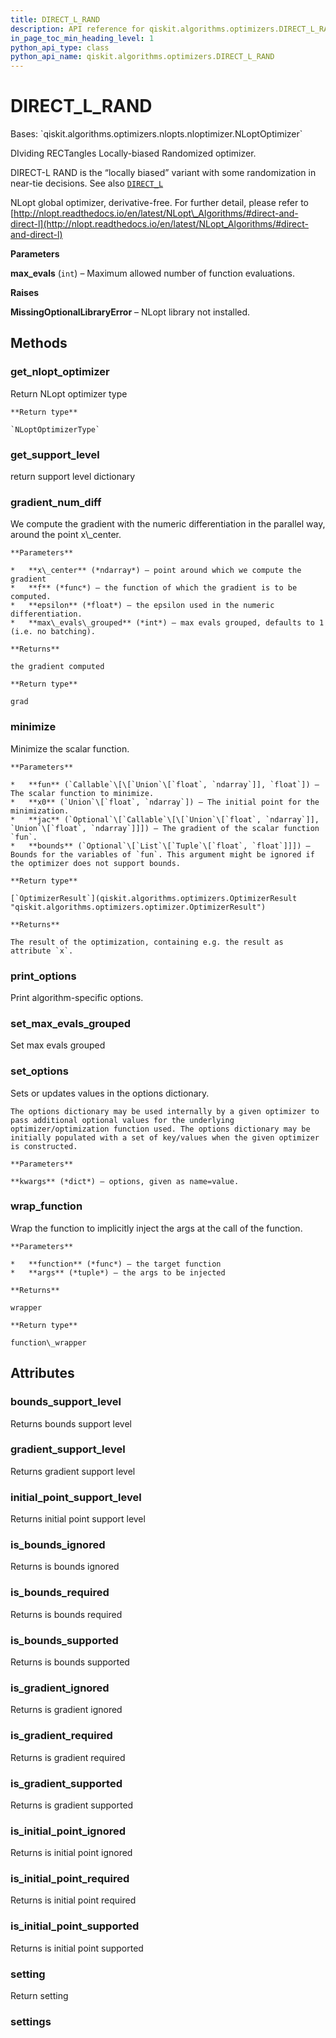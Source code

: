 ```yaml
---
title: DIRECT_L_RAND
description: API reference for qiskit.algorithms.optimizers.DIRECT_L_RAND
in_page_toc_min_heading_level: 1
python_api_type: class
python_api_name: qiskit.algorithms.optimizers.DIRECT_L_RAND
---
```


# DIRECT\_L\_RAND

<Class id="qiskit.algorithms.optimizers.DIRECT_L_RAND" isDedicatedPage={true} github="https://github.com/qiskit/qiskit/tree/stable/0.22/qiskit/algorithms/optimizers/nlopts/direct_l_rand.py" signature="DIRECT_L_RAND(max_evals=1000)">
  Bases: `qiskit.algorithms.optimizers.nlopts.nloptimizer.NLoptOptimizer`

  DIviding RECTangles Locally-biased Randomized optimizer.

  DIRECT-L RAND is the “locally biased” variant with some randomization in near-tie decisions. See also [`DIRECT_L`](qiskit.algorithms.optimizers.DIRECT_L "qiskit.algorithms.optimizers.DIRECT_L")

  NLopt global optimizer, derivative-free. For further detail, please refer to [http://nlopt.readthedocs.io/en/latest/NLopt\_Algorithms/#direct-and-direct-l](http://nlopt.readthedocs.io/en/latest/NLopt_Algorithms/#direct-and-direct-l)

  **Parameters**

  **max\_evals** (`int`) – Maximum allowed number of function evaluations.

  **Raises**

  **MissingOptionalLibraryError** – NLopt library not installed.

  ## Methods

  ### get\_nlopt\_optimizer

  <Function id="qiskit.algorithms.optimizers.DIRECT_L_RAND.get_nlopt_optimizer" name="get_nlopt_optimizer" signature="DIRECT_L_RAND.get_nlopt_optimizer()">
    Return NLopt optimizer type

    **Return type**

    `NLoptOptimizerType`
  </Function>

  ### get\_support\_level

  <Function id="qiskit.algorithms.optimizers.DIRECT_L_RAND.get_support_level" name="get_support_level" signature="DIRECT_L_RAND.get_support_level()">
    return support level dictionary
  </Function>

  ### gradient\_num\_diff

  <Function id="qiskit.algorithms.optimizers.DIRECT_L_RAND.gradient_num_diff" name="gradient_num_diff" signature="static DIRECT_L_RAND.gradient_num_diff(x_center, f, epsilon, max_evals_grouped=None)">
    We compute the gradient with the numeric differentiation in the parallel way, around the point x\_center.

    **Parameters**

    *   **x\_center** (*ndarray*) – point around which we compute the gradient
    *   **f** (*func*) – the function of which the gradient is to be computed.
    *   **epsilon** (*float*) – the epsilon used in the numeric differentiation.
    *   **max\_evals\_grouped** (*int*) – max evals grouped, defaults to 1 (i.e. no batching).

    **Returns**

    the gradient computed

    **Return type**

    grad
  </Function>

  ### minimize

  <Function id="qiskit.algorithms.optimizers.DIRECT_L_RAND.minimize" name="minimize" signature="DIRECT_L_RAND.minimize(fun, x0, jac=None, bounds=None)">
    Minimize the scalar function.

    **Parameters**

    *   **fun** (`Callable`\[\[`Union`\[`float`, `ndarray`]], `float`]) – The scalar function to minimize.
    *   **x0** (`Union`\[`float`, `ndarray`]) – The initial point for the minimization.
    *   **jac** (`Optional`\[`Callable`\[\[`Union`\[`float`, `ndarray`]], `Union`\[`float`, `ndarray`]]]) – The gradient of the scalar function `fun`.
    *   **bounds** (`Optional`\[`List`\[`Tuple`\[`float`, `float`]]]) – Bounds for the variables of `fun`. This argument might be ignored if the optimizer does not support bounds.

    **Return type**

    [`OptimizerResult`](qiskit.algorithms.optimizers.OptimizerResult "qiskit.algorithms.optimizers.optimizer.OptimizerResult")

    **Returns**

    The result of the optimization, containing e.g. the result as attribute `x`.
  </Function>

  ### print\_options

  <Function id="qiskit.algorithms.optimizers.DIRECT_L_RAND.print_options" name="print_options" signature="DIRECT_L_RAND.print_options()">
    Print algorithm-specific options.
  </Function>

  ### set\_max\_evals\_grouped

  <Function id="qiskit.algorithms.optimizers.DIRECT_L_RAND.set_max_evals_grouped" name="set_max_evals_grouped" signature="DIRECT_L_RAND.set_max_evals_grouped(limit)">
    Set max evals grouped
  </Function>

  ### set\_options

  <Function id="qiskit.algorithms.optimizers.DIRECT_L_RAND.set_options" name="set_options" signature="DIRECT_L_RAND.set_options(**kwargs)">
    Sets or updates values in the options dictionary.

    The options dictionary may be used internally by a given optimizer to pass additional optional values for the underlying optimizer/optimization function used. The options dictionary may be initially populated with a set of key/values when the given optimizer is constructed.

    **Parameters**

    **kwargs** (*dict*) – options, given as name=value.
  </Function>

  ### wrap\_function

  <Function id="qiskit.algorithms.optimizers.DIRECT_L_RAND.wrap_function" name="wrap_function" signature="static DIRECT_L_RAND.wrap_function(function, args)">
    Wrap the function to implicitly inject the args at the call of the function.

    **Parameters**

    *   **function** (*func*) – the target function
    *   **args** (*tuple*) – the args to be injected

    **Returns**

    wrapper

    **Return type**

    function\_wrapper
  </Function>

  ## Attributes

  ### bounds\_support\_level

  <Attribute id="qiskit.algorithms.optimizers.DIRECT_L_RAND.bounds_support_level" name="bounds_support_level">
    Returns bounds support level
  </Attribute>

  ### gradient\_support\_level

  <Attribute id="qiskit.algorithms.optimizers.DIRECT_L_RAND.gradient_support_level" name="gradient_support_level">
    Returns gradient support level
  </Attribute>

  ### initial\_point\_support\_level

  <Attribute id="qiskit.algorithms.optimizers.DIRECT_L_RAND.initial_point_support_level" name="initial_point_support_level">
    Returns initial point support level
  </Attribute>

  ### is\_bounds\_ignored

  <Attribute id="qiskit.algorithms.optimizers.DIRECT_L_RAND.is_bounds_ignored" name="is_bounds_ignored">
    Returns is bounds ignored
  </Attribute>

  ### is\_bounds\_required

  <Attribute id="qiskit.algorithms.optimizers.DIRECT_L_RAND.is_bounds_required" name="is_bounds_required">
    Returns is bounds required
  </Attribute>

  ### is\_bounds\_supported

  <Attribute id="qiskit.algorithms.optimizers.DIRECT_L_RAND.is_bounds_supported" name="is_bounds_supported">
    Returns is bounds supported
  </Attribute>

  ### is\_gradient\_ignored

  <Attribute id="qiskit.algorithms.optimizers.DIRECT_L_RAND.is_gradient_ignored" name="is_gradient_ignored">
    Returns is gradient ignored
  </Attribute>

  ### is\_gradient\_required

  <Attribute id="qiskit.algorithms.optimizers.DIRECT_L_RAND.is_gradient_required" name="is_gradient_required">
    Returns is gradient required
  </Attribute>

  ### is\_gradient\_supported

  <Attribute id="qiskit.algorithms.optimizers.DIRECT_L_RAND.is_gradient_supported" name="is_gradient_supported">
    Returns is gradient supported
  </Attribute>

  ### is\_initial\_point\_ignored

  <Attribute id="qiskit.algorithms.optimizers.DIRECT_L_RAND.is_initial_point_ignored" name="is_initial_point_ignored">
    Returns is initial point ignored
  </Attribute>

  ### is\_initial\_point\_required

  <Attribute id="qiskit.algorithms.optimizers.DIRECT_L_RAND.is_initial_point_required" name="is_initial_point_required">
    Returns is initial point required
  </Attribute>

  ### is\_initial\_point\_supported

  <Attribute id="qiskit.algorithms.optimizers.DIRECT_L_RAND.is_initial_point_supported" name="is_initial_point_supported">
    Returns is initial point supported
  </Attribute>

  ### setting

  <Attribute id="qiskit.algorithms.optimizers.DIRECT_L_RAND.setting" name="setting">
    Return setting
  </Attribute>

  ### settings

  <Attribute id="qiskit.algorithms.optimizers.DIRECT_L_RAND.settings" name="settings" />
</Class>

